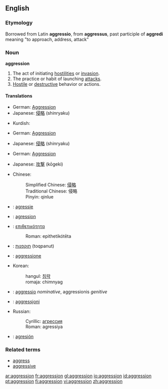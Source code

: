 {{see|Aggression}}

==English==

===Etymology===
Borrowed from Latin '''aggressio''', from '''aggressus''', past participle of '''aggredi''' meaning "to approach, address, attack"

===Noun===
'''aggression'''

# The act of initiating [[hostility|hostilities]] or [[invasion]].
# The practice or habit of launching [[attack]]s.
# [[Hostile]] or [[destructive]] behavior or actions.

====Translations====
{{trans-top|The act of initiating hostilities or invasion}}
*German: [[Aggression]] {{f}}
*Japanese: [[侵略]] (shinryaku)
{{trans-mid}}
*Kurdish: {{KUchar|[[ده‌س درێژی]]}}
{{trans-bottom}}

{{trans-top|The practice or habit of launching attacks}}
*German: [[Aggression]] {{f}}
{{trans-mid}}
*Japanese: [[侵略]] (shinryaku)
{{trans-bottom}}

{{trans-top|Hostile or destructive behavior or actions}}
*German: [[Aggression]] {{f}}
{{trans-mid}}
*Japanese: [[攻撃]] (kōgeki)
{{trans-bottom}}

{{checktrans}}

*Chinese:
*:Simplified Chinese: [[侵略]]
*:Traditional Chinese: 侵略
*:Pinyin: qinlue
*{{ttbc|Dutch}}: [[agressie]]
*{{ttbc|French}}: [[agression]]
*{{ttbc|Greek}}: [[επιθετικότητα]]
*:Roman: epithetikótēta
*{{ttbc|Hebrew}}: [[תוקפנות]] (toqpanut)
*{{ttbc|Italian}}: [[aggressione]]
*Korean:
*:hangul: [[침략]]
*:romaja: chimnyag
*{{ttbc|Latin}}: [[aggressio]] ''nominative'', aggressionis ''genitive''
*{{ttbc|Maltese}}: [[aggressjoni]]
*Russian:
*:Cyrillic: [[агрессия]]
*:Roman: agressiya
*{{ttbc|Spanish}}: [[agresión]]

===Related terms===
*[[aggress]]
*[[aggressive]]

[[ar:aggression]]
[[fr:aggression]]
[[gl:aggression]]
[[io:aggression]]
[[id:aggression]]
[[pt:aggression]]
[[fi:aggression]]
[[vi:aggression]]
[[zh:aggression]]